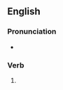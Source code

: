 ==English==

===Pronunciation===
* {{IPA|/əˈpɹeɪzɪz/|lang=en}}

===Verb===
{{head|en|verb form}}

# {{en-third-person singular of|appraise}}
